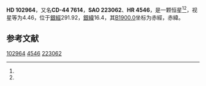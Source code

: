 {{Starbox begin
| name = HD 102964
}}
{{Starbox observe
| epoch = [[J2000.0|J2000.0]]
| constell = {{星座名待查}}<ref name=SIMBAD>{{cite web
 | url=http://simbad.u-strasbg.fr/simbad/sim-id?Ident=HR+4546
 | title =Pulsating variable Star
 | publisher=Centre de Données astronomiques de Strasbourg
 | work=SIMBAD
 | accessdate=2012-07-13}}</ref><ref name=DATA>{{cite web
 | url=http://vizier.u-strasbg.fr/viz-bin/VizieR-5?-out.add=.&-source=5050&-corr=PK=HR&-out.max=9999&HR=4546
 | title=VizieR Detailed Page
 | accessdate=2012-07-13
 | archive-date=2016-03-05
 | archive-url=https://web.archive.org/web/20160305031453/http://vizier.u-strasbg.fr/viz-bin/VizieR-5?-out.add=.&-source=5050&-corr=PK=HR&-out.max=9999&HR=4546
 | dead-url=no
 }}</ref>
| 星官 = 
| ra = {{RA|11|51|8.7}}<ref name=SIMBAD /><ref name=DATA />
| dec = {{DEC|-45|10|25}}<ref name=SIMBAD /><ref name=DATA />
| appmag_v = 4.46<ref name=SIMBAD /><ref name=DATA />
}}
{{Starbox character
| class = K3III<ref name=SIMBAD /><ref name=DATA />
| b-v = 1.3<ref name=SIMBAD /><ref name=DATA />
| u-b = 1.46<ref name=SIMBAD /><ref name=DATA />
| r-i = 0.67<ref name=SIMBAD /><ref name=DATA />
| variable = 
}}
{{Starbox astrometry
| radial_v = 1.46
| prop_mo_ra = 2
| parallax = 0.022
| p_error = 
}}
{{Starbox catalog
| names =CD-44 7614，[[SAO星表|SAO]] 223062，[[HD星表|HD]] 102964，[[HR星表|HR]] 4546}}
{{Starbox reference |Simbad=HR+4546}}
{{Starbox end}}

'''HD 102964'''，又名'''CD-44 7614'''，'''SAO 223062'''、'''HR 4546'''，是一颗恒星<ref name=SIMBAD /><ref name=DATA />，视星等为4.46，位于[[銀道座標系|銀經]]291.92，[[銀道座標系|銀緯]]16.4，其[[B1900.0|B1900.0]]坐标为赤經{{RA|11|46|8.6}}，赤緯{{DEC|-44|16.4|1}}。

== 参考文献 ==
{{reflist}}

{{star-stub}}

[[Category:HD和HDE天體|102964]]
[[Category:HR天體|4546]]
[[Category:SAO天體|223062]]